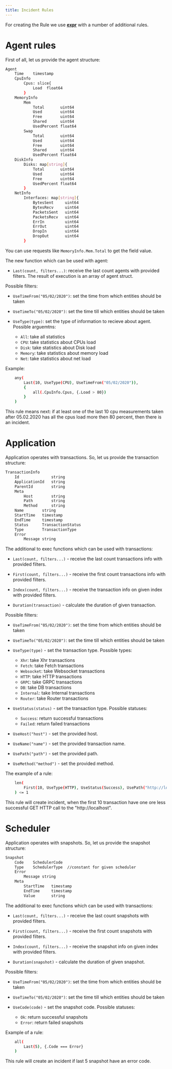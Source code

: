 ```yaml
---
title: Incident Rules
---
```


For creating the Rule we use [**expr**](https://github.com/antonmedv/expr)  with a number of additional rules.

# Agent rules

First of all, let us provide the agent structure:

```bash
Agent
    Time    timestamp
    CpuInfo
        Cpus: slice{
            Load  float64
        }
    MemoryInfo
        Mem
            Total       uint64 
            Used        uint64
            Free        uint64
            Shared      uint64
            UsedPercent float64
        Swap
            Total       uint64
            Used        uint64
            Free        uint64
            Shared      uint64
            UsedPercent float64
    DiskInfo
        Disks: map[string]{
            Total       uint64
            Used        uint64
            Free        uint64
            UsedPercent float64
        }
    NetInfo
        Interfaces: map[string]{
            BytesSent     uint64 
            BytesRecv     uint64
            PacketsSent   uint64
            PacketsRecv   uint64
            ErrIn         uint64
            ErrOut        uint64
            DropIn        uint64
            DropOut       uint64
        }
```

You can use requests like `MemoryInfo.Mem.Total` to get the field value.

The new function which can be used with agent:

- `Last(count, filters...)`: receive the last count agents with provided filters. The result of execution is an array of agent struct.

Possible filters:

- `UseTimeFrom("05/02/2020")`: set the time from which entities should be taken

- `UseTimeTo("05/02/2020")`: set the time till which entities should be taken

- `UseType(type)`: set the type of information to recieve about agent. Possible arguemtns:

  - `All`: take all statistics
  - `CPU`: take statistics about CPUs load
  - `Disk`: take statistics about Disk load
  - `Memory`: take statistics about memory load
  - `Net`: take statistics about net load

Example:

```bash
    any(
        Last(10, UseType(CPU), UseTimeFrom("05/02/2020")),
        {
            all(.CpuInfo.Cpus, {.Load > 80})
        }
    )
```

This rule means next: 
if at least one of the last 10 cpu measurements taken after 05.02.2020 has all the cpus load more then 80 percent,
then there is an incident.

# Application

Application operates with transactions. So, let us provide the transaction structure:

```bash
TransactionInfo
    Id              string
    ApplicationId   string 
    ParentId        string
    Meta
        Host        string
        Path        string  
        Method      string 
    Name        string
    StartTime   timestamp
    EndTime     timestamp
    Status      TransactionStatus
    Type        TransactionType
    Error       
        Message string
```

The additional to exec functions which can be used with transactions:

- `Last(count, filters...)` - receive the last count transactions info with provided filters.

- `First(count, filters...)` - receive the first count transactions info with provided filters.

- `Index(count, filters...)` - receive the transaction info on given index with provided filters.

- `Duration(transaction)` - calculate the duration of given transaction.

Possible filters:

- `UseTimeFrom("05/02/2020")`: set the time from which entities should be taken

- `UseTimeTo("05/02/2020")`: set the time till which entities should be taken

- `UseType(type)` - set the transaction type. Possible types:

  - `Xhr`: take Xhr transactions
  - `Fetch`: take Fetch transactions
  - `Websocket`: take Websocket transactions
  - `HTTP`: take HTTP transactions
  - `GRPC`: take GRPC transactions
  - `DB`: take DB transactions
  - `Internal`: take Internal transactions
  - `Router`: take Router transactions

- `UseStatus(status)` - set the transaction type. Possible statuses:

  - `Success`: return successful transactions
  - `Failed`: return failed transactions
  
- `UseHost("host")` - set the provided host.

- `UseName("name")` - set the provided transaction name.

- `UsePath("path")` - set the provided path.

- `UseMethod("method")` - set the provided method.


The example of a rule:

```bash
    len(
        First(10, UseType(HTTP), UseStatus(Success), UsePath("http://localhost"), UseMethod("GET"))
    ) <= 1
```

This rule will create incident, when the first 10 transaction have one ore less successful GET HTTP call to the "http://localhost".

# Scheduler

Application operates with snapshots. So, let us provide the snapshot structure:

```bash
Snapshot
    Code    SchedulerCode
    Type    SchedulerType  //constant for given scheduler
    Error
        Message string
    Meta
        StartTime   timestamp
        EndTime     timestamp
        Value       string
```

The additional to exec functions which can be used with transactions:

- `Last(count, filters...)` - receive the last count snapshots with provided filters.

- `First(count, filters...)` - receive the first count snapshots with provided filters.

- `Index(count, filters...)` - receive the snapshot info on given index with provided filters.

- `Duration(snapshot)` - calculate the duration of given snapshot.

Possible filters:

- `UseTimeFrom("05/02/2020")`: set the time from which entities should be taken

- `UseTimeTo("05/02/2020")`: set the time till which entities should be taken

- `UseCode(code)` - set the snapshot code. Possible statuses:

  - `Ok`: return successful snapshots
  - `Error`: return failed snapshots

Example of a rule:

```bash
    all(
        Last(5), {.Code === Error}
    )
```

This rule will create an incident if last 5 snapshot have an error code.
